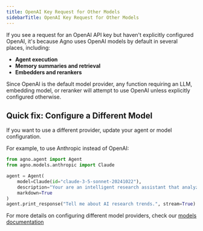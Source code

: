 ```yaml
---
title: OpenAI Key Request for Other Models
sidebarTitle: OpenAI Key Request for Other Models
---
```


If you see a request for an OpenAI API key but haven't explicitly configured OpenAI, it's because Agno uses OpenAI models by default in several places, including:

- **Agent execution**
- **Memory summaries and retrieval**
- **Embedders and rerankers**

Since OpenAI is the default model provider, any function requiring an LLM, embedding model, or reranker will attempt to use OpenAI unless explicitly configured otherwise.

## Quick fix: Configure a Different Model

If you want to use a different provider, update your agent or model configuration.

For example, to use Anthropic instead of OpenAI:

```python
from agno.agent import Agent
from agno.models.anthropic import Claude

agent = Agent(
    model=Claude(id="claude-3-5-sonnet-20241022"),
    description="Your are an intelligent research assistant that analyzes research trends",
    markdown=True
)
agent.print_response("Tell me about AI research trends.", stream=True)
```

For more details on configuring different model providers, check our [models documentation](../models/)